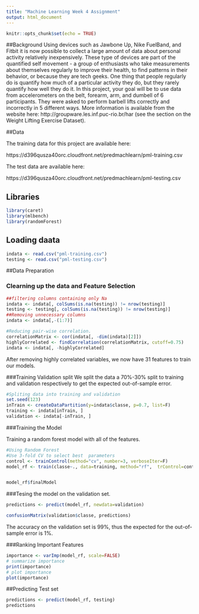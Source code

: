 ---
title: "Machine Learning Week 4 Assignment"
output: html_document
---

```{r setup, include=FALSE}
knitr::opts_chunk$set(echo = TRUE)
```
##Background
Using devices such as Jawbone Up, Nike FuelBand, and Fitbit it is now possible to collect a large amount of data about personal activity relatively inexpensively. These type of devices are part of the quantified self movement - a group of enthusiasts who take measurements about themselves regularly to improve their health, to find patterns in their behavior, or because they are tech geeks. One thing that people regularly do is quantify how much of a particular activity they do, but they rarely quantify how well they do it. In this project, your goal will be to use data from accelerometers on the belt, forearm, arm, and dumbell of 6 participants. They were asked to perform barbell lifts correctly and incorrectly in 5 different ways. More information is available from the website here: http://groupware.les.inf.puc-rio.br/har (see the section on the Weight Lifting Exercise Dataset).

##Data 


The training data for this project are available here:

https://d396qusza40orc.cloudfront.net/predmachlearn/pml-training.csv

The test data are available here:

https://d396qusza40orc.cloudfront.net/predmachlearn/pml-testing.csv




## Libraries
```{r,message=FALSE, warning=FALSE}
library(caret)
library(mlbench)
library(randomForest)
```

## Loading daata

```{r, cache=TRUE}
indata <- read.csv("pml-training.csv")
testing <- read.csv("pml-testing.csv")
```
##Data Preparation

### Clearning up the data and Feature Selection
```{r, cache=TRUE}
##filtering columns containing only Na
indata <- indata[, colSums(is.na(testing)) != nrow(testing)]
testing <- testing[, colSums(is.na(testing)) != nrow(testing)]
##Removing unnecessary columns 
indata <- indata[,-(1:7)]

#Reducing pair-wise correlation.
correlationMatrix <- cor(indata[, -dim(indata)[2]])
highlyCorrelated <- findCorrelation(correlationMatrix, cutoff=0.75)
indata <- indata[, -highlyCorrelated]

```
After  removing highly correlated variables, we now have  31 features to train our models.

###Training Validation split
We split the data a 70%-30% split to training and validation respectively to get the expected out-of-sample error.
```{r, cache=TRUE}
#Spliting data into training and validation 
set.seed(123)
inTrain <- createDataPartition(y=indata$classe, p=0.7, list=F)
training <- indata[inTrain, ]
validation <- indata[-inTrain, ]
```

###Training the Model

Training a random forest model with all of the features.
```{r, cache=TRUE}
#Using Random Forest 
#Use 3-fold CV to select best  parameters
control <- trainControl(method="cv", number=3, verboseIter=F)
model_rf <- train(classe~., data=training, method="rf",  trControl=control)


model_rf$finalModel
```


###Tesing the model on the validation set.
```{r, cache=TRUE}
predictions <- predict(model_rf, newdata=validation)

confusionMatrix(validation$classe, predictions)

```

The accuracy on the validation set is 99%, thus the expected for the out-of-sample error is 1%.


###Ranking Important Features


```{r}
importance <- varImp(model_rf, scale=FALSE)
# summarize importance
print(importance)
# plot importance
plot(importance)
```

##Predicting Test set

```{r}
predictions <- predict(model_rf, testing)
predictions
```






















